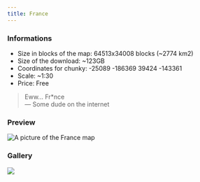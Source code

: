 ---
title: France
---


### Informations
* Size in blocks of the map: 64513x34008 blocks (~2774 km2)
* Size of the download: ~123GB
* Coordinates for chunky: -25089 -186369 39424 -143361 
* Scale: ~1:30
* Price: Free

> Eww... Fr*nce  
— Some dude on the internet

### Preview
<img src="/img/maps/previews/europe/france.webp" alt="A picture of the France map"></img>   

### Gallery
<Slider dots arrows={false} infinite slidesToShow={1} slidesToScroll={1} pauseOnHover speed={500} autoplay autoplaySpeed={3000}>
    <img src="/img/maps/gallery/europe/france/0.webp"></img>
</Slider>